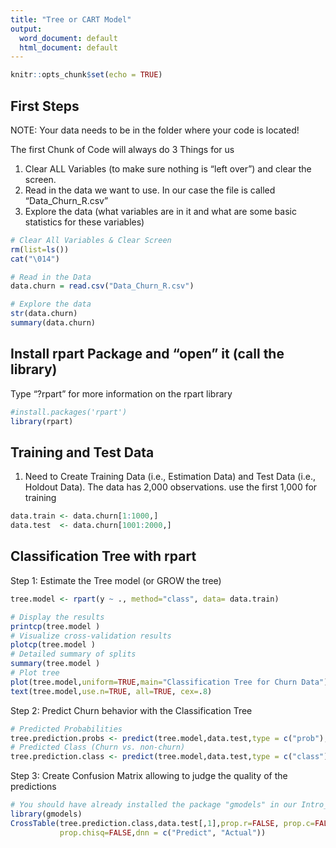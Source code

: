 ```yaml
---
title: "Tree or CART Model"
output:
  word_document: default
  html_document: default
---
```


```r
knitr::opts_chunk$set(echo = TRUE)
```

## First Steps 

NOTE: Your data needs to be in the folder where your code is located!

The first Chunk of Code will always do 3 Things for us

1) Clear ALL Variables (to make sure nothing is "left over") and clear the      screen. 
2) Read in the data we want to use. In our case the file is called              "Data_Churn_R.csv"
3) Explore the data (what variables are in it and what are some basic           statistics for these variables)

```r

# Clear All Variables & Clear Screen
rm(list=ls())
cat("\014")

# Read in the Data
data.churn = read.csv("Data_Churn_R.csv")

# Explore the data
str(data.churn)
summary(data.churn)
```


## Install rpart Package and "open" it (call the library)
Type "?rpart" for more information on the rpart library

```r

#install.packages('rpart')
library(rpart)
```


## Training and Test Data 

1) Need to Create Training Data (i.e., Estimation Data) and Test Data (i.e., Holdout Data). The data has 2,000 observations. use the first 1,000 for training

```r

data.train <- data.churn[1:1000,]
data.test  <- data.churn[1001:2000,]
```

## Classification Tree with rpart

Step 1: Estimate the Tree model (or GROW the tree) 

```r

tree.model <- rpart(y ~ ., method="class", data= data.train)

# Display the results 
printcp(tree.model )
# Visualize cross-validation results 
plotcp(tree.model ) 
# Detailed summary of splits
summary(tree.model ) 
# Plot tree 
plot(tree.model,uniform=TRUE,main="Classification Tree for Churn Data")
text(tree.model,use.n=TRUE, all=TRUE, cex=.8)

```

Step 2: Predict Churn behavior with the Classification Tree

```r
# Predicted Probabilities
tree.prediction.probs <- predict(tree.model,data.test,type = c("prob"),data= data.test)
# Predicted Class (Churn vs. non-churn)
tree.prediction.class <- predict(tree.model,data.test,type = c("class"),data= data.test)
```

Step 3: Create Confusion Matrix allowing to judge the quality of the predictions

```r
# You should have already installed the package "gmodels" in our Intro_R code
library(gmodels)
CrossTable(tree.prediction.class,data.test[,1],prop.r=FALSE, prop.c=FALSE,prop.t=FALSE,
           prop.chisq=FALSE,dnn = c("Predict", "Actual"))
```




